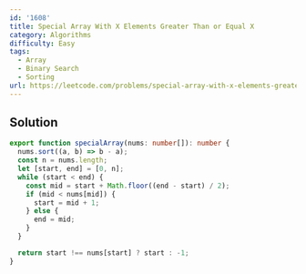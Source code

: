 ```yaml
---
id: '1608'
title: Special Array With X Elements Greater Than or Equal X
category: Algorithms
difficulty: Easy
tags:
  - Array
  - Binary Search
  - Sorting
url: https://leetcode.com/problems/special-array-with-x-elements-greater-than-or-equal-x
---
```


## Solution

```typescript showLineNumbers
export function specialArray(nums: number[]): number {
  nums.sort((a, b) => b - a);
  const n = nums.length;
  let [start, end] = [0, n];
  while (start < end) {
    const mid = start + Math.floor((end - start) / 2);
    if (mid < nums[mid]) {
      start = mid + 1;
    } else {
      end = mid;
    }
  }

  return start !== nums[start] ? start : -1;
}
```
